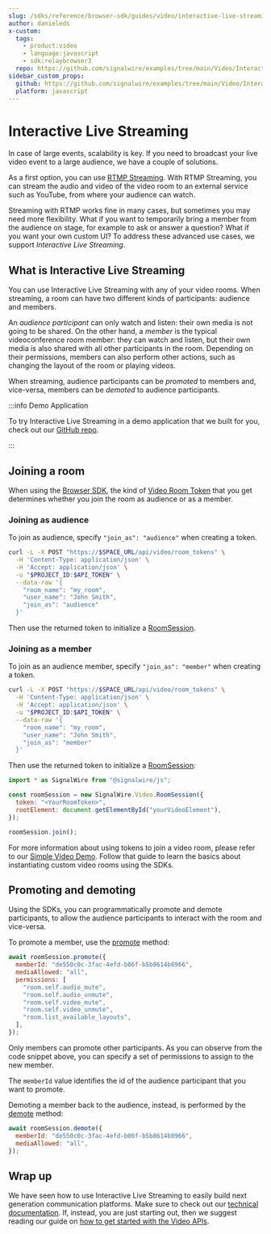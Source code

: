 ```yaml
---
slug: /sdks/reference/browser-sdk/guides/video/interactive-live-streaming
author: danieleds
x-custom:
  tags:
    - product:video
    - language:javascript
    - sdk:relaybrowser3
  repo: https://github.com/signalwire/examples/tree/main/Video/Interactive-Live-Streaming
sidebar_custom_props:
  github: https://github.com/signalwire/examples/tree/main/Video/Interactive-Live-Streaming
  platform: javascript
---
```


# Interactive Live Streaming

In case of large events, scalability is key. If you need to broadcast your live
video event to a large audience, we have a couple of solutions.

As a first option, you can use [RTMP Streaming](/sdks/reference/browser-sdk/guides/video/streaming-to-youtube-and-other-platforms).
With RTMP Streaming, you can stream the audio and video of the video room to an
external service such as YouTube, from where your audience can watch.

Streaming with RTMP works fine in many cases, but sometimes you may need more
flexibility. What if you want to temporarily bring a member from the audience on
stage, for example to ask or answer a question? What if you want your own custom
UI? To address these advanced use cases, we support _Interactive Live Streaming_.

## What is Interactive Live Streaming

You can use Interactive Live Streaming with any of your video rooms. When
streaming, a room can have two different kinds of participants: audience and
members.

An _audience participant_ can only watch and listen: their own media is not
going to be shared. On the other hand, a _member_ is the typical videoconference
room member: they can watch and listen, but their own media is also shared with
all other participants in the room. Depending on their permissions, members can
also perform other actions, such as changing the layout of the room or playing
videos.

When streaming, audience participants can be _promoted_ to members and,
vice-versa, members can be _demoted_ to audience participants.

:::info Demo Application

To try Interactive Live Streaming in a demo application that we built for you,
check out our [GitHub repo](https://github.com/signalwire/examples/tree/main/Video/Interactive-Live-Streaming).

:::

## Joining a room

When using the [Browser SDK](docs/sdks/reference/browser-sdk/00-browser-sdk-reference.mdx), the kind of
[Video Room Token](/rest/signalwire-rest/endpoints/video/create-room-token) that you
get determines whether you join the room as audience or as a member.

### Joining as audience

To join as audience, specify `"join_as": "audience"` when creating a token.

```bash
curl -L -X POST "https://$SPACE_URL/api/video/room_tokens" \
  -H 'Content-Type: application/json' \
  -H 'Accept: application/json' \
  -u "$PROJECT_ID:$API_TOKEN" \
  --data-raw '{
    "room_name": "my_room",
    "user_name": "John Smith",
    "join_as": "audience"
  }'
```

Then use the returned token to initialize a
[RoomSession](docs/sdks/reference/browser-sdk/video/video-roomsession.mdx).

### Joining as a member

To join as an audience member, specify `"join_as": "member"` when creating a token.

```bash
curl -L -X POST "https://$SPACE_URL/api/video/room_tokens" \
  -H 'Content-Type: application/json' \
  -H 'Accept: application/json' \
  -u "$PROJECT_ID:$API_TOKEN" \
  --data-raw '{
    "room_name": "my_room",
    "user_name": "John Smith",
    "join_as": "member"
  }'
```

Then use the returned token to initialize a
[RoomSession](docs/sdks/reference/browser-sdk/video/video-roomsession.mdx):

```js
import * as SignalWire from "@signalwire/js";

const roomSession = new SignalWire.Video.RoomSession({
  token: "<YourRoomToken>",
  rootElement: document.getElementById("yourVideoElement"),
});

roomSession.join();
```

For more information about using tokens to join a video room, please refer to
our [Simple Video Demo](/video/getting-started/simple-video-demo).
Follow that guide to learn the basics about instantiating custom video rooms
using the SDKs.

## Promoting and demoting

Using the SDKs, you can programmatically promote and demote participants,
to allow the audience participants to interact with the room and vice-versa.

To promote a member, use the
[promote](docs/sdks/reference/browser-sdk/video/video-roomsession.mdx#promote)
method:

```js
await roomSession.promote({
  memberId: "de550c0c-3fac-4efd-b06f-b5b8614b8966",
  mediaAllowed: "all",
  permissions: [
    "room.self.audio_mute",
    "room.self.audio_unmute",
    "room.self.video_mute",
    "room.self.video_unmute",
    "room.list_available_layouts",
  ],
});
```

Only members can promote other participants. As you can observe from the code
snippet above, you can specify a set of permissions to assign to the new member.

The `memberId` value identifies the id of the audience participant that you want to promote.

Demoting a member back to the audience, instead, is performed by the
[demote](docs/sdks/reference/browser-sdk/video/video-roomsession.mdx#demote)
method:

```js
await roomSession.demote({
  memberId: "de550c0c-3fac-4efd-b06f-b5b8614b8966",
  mediaAllowed: "all",
});
```

## Wrap up

We have seen how to use Interactive Live Streaming to easily build next
generation communication platforms. Make sure to check out our [technical documentation](docs/sdks/reference/browser-sdk/video/video-roomsession.mdx#promote).
If, instead, you are just starting out, then we suggest reading our guide on
[how to get started with the Video APIs](/video/getting-started/simple-video-demo).
